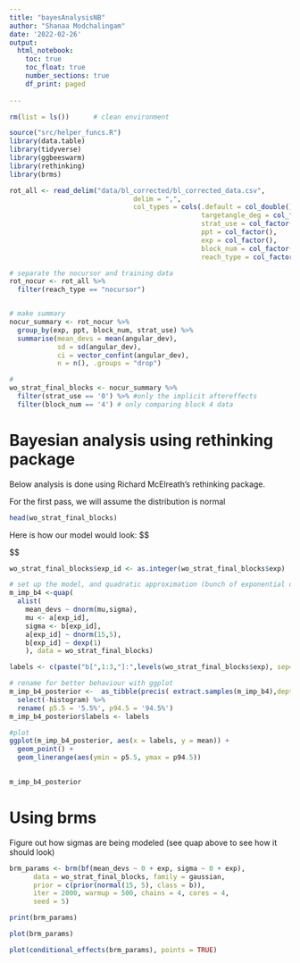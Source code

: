 ```yaml
---
title: "bayesAnalysisNB"
author: "Shanaa Modchalingam"
date: '2022-02-26'
output: 
  html_notebook:
    toc: true
    toc_float: true
    number_sections: true
    df_print: paged
    
---
```

```r
rm(list = ls())      # clean environment

source("src/helper_funcs.R")
library(data.table)
library(tidyverse)
library(ggbeeswarm)
library(rethinking)
library(brms)

```


```r
rot_all <- read_delim("data/bl_corrected/bl_corrected_data.csv", 
                               delim = ",", 
                               col_types = cols(.default = col_double(),
                                                targetangle_deg = col_factor(),
                                                strat_use = col_factor(),
                                                ppt = col_factor(),
                                                exp = col_factor(),
                                                block_num = col_factor(),
                                                reach_type = col_factor()))

# separate the nocursor and training data
rot_nocur <- rot_all %>%
  filter(reach_type == "nocursor")


# make summary
nocur_summary <- rot_nocur %>%
  group_by(exp, ppt, block_num, strat_use) %>%
  summarise(mean_devs = mean(angular_dev), 
            sd = sd(angular_dev), 
            ci = vector_confint(angular_dev),
            n = n(), .groups = "drop")

# 
wo_strat_final_blocks <- nocur_summary %>% 
  filter(strat_use == '0') %>% #only the implicit aftereffects
  filter(block_num == '4') # only comparing block 4 data
```


# Bayesian analysis using rethinking package

Below analysis is done using Richard McElreath's rethinking package.

For the first pass, we will assume the distribution is normal
```r
head(wo_strat_final_blocks)
```

Here is how our model would look:
$$
\begin{aligned}
I_i \;&\sim\; Normal(\mu_i, \sigma) \\
\mu_i \;&=\; \alpha_{exp[i]} \\
\alpha_j \;&\sim\; Normal(15, 5) \;\;\;\; for \; j = 1,2,3 \\
\sigma \;&\sim\; Exponential(1)
\end{aligned}

$$

```r
wo_strat_final_blocks$exp_id <- as.integer(wo_strat_final_blocks$exp)

# set up the model, and quadratic approximation (bunch of exponential distributions used)
m_imp_b4 <-quap(
  alist(
    mean_devs ~ dnorm(mu,sigma),
    mu <- a[exp_id],
    sigma <- b[exp_id],
    a[exp_id] ~ dnorm(15,5),
    b[exp_id] ~ dexp(1)
    ), data = wo_strat_final_blocks)

labels <- c(paste("b[",1:3,"]:",levels(wo_strat_final_blocks$exp), sep=""), paste("a[",1:3,"]:",levels(wo_strat_final_blocks$exp),sep=""))

# rename for better behaviour with ggplot
m_imp_b4_posterior <-  as_tibble(precis( extract.samples(m_imp_b4),depth=2, pars = "a")) %>%
  select(-histogram) %>%
  rename( p5.5 = '5.5%', p94.5 = '94.5%')
m_imp_b4_posterior$labels <- labels

#plot
ggplot(m_imp_b4_posterior, aes(x = labels, y = mean)) +
  geom_point() +
  geom_linerange(aes(ymin = p5.5, ymax = p94.5))
  
```
```r
m_imp_b4_posterior
```

# Using brms

Figure out how sigmas are being modeled (see quap above to see how it should look)
```r
brm_params <- brm(bf(mean_devs ~ 0 + exp, sigma ~ 0 + exp),
      data = wo_strat_final_blocks, family = gaussian,
      prior = c(prior(normal(15, 5), class = b)),
      iter = 2000, warmup = 500, chains = 4, cores = 4,
      seed = 5)

print(brm_params)
```


```r
plot(brm_params)
```
```r
plot(conditional_effects(brm_params), points = TRUE)
```

